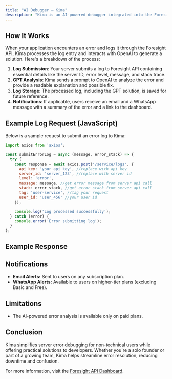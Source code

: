 ```yaml
---
title: "AI Debugger — Kima"
description: "Kima is an AI-powered debugger integrated into the Foresight API platform. It leverages OpenAI's GPT-3.5 to analyze server logs, providing clear, readable explanations and possible solutions for detected errors. The primary goal is to make error handling accessible to non-technical founders, vibe coders, and developers seeking quick and understandable solutions."
---
```


## How It Works

When your application encounters an error and logs it through the Foresight API, Kima processes the log entry and interacts with OpenAI to generate a solution. Here's a breakdown of the process:

1. **Log Submission**: Your server submits a log to Foresight API containing essential details like the server ID, error level, message, and stack trace.
2. **GPT Analysis**: Kima sends a prompt to OpenAI to analyze the error and provide a readable explanation and possible fix.
3. **Log Storage**: The processed log, including the GPT solution, is saved for future reference.
4. **Notifications**: If applicable, users receive an email and a WhatsApp message with a summary of the error and a link to the dashboard.

## Example Log Request (JavaScript)

Below is a sample request to submit an error log to Kima:

<CodeGroup>

```javascript Test
import axios from 'axios';

const submitErrorLog = async (message, error_stack) => {
  try {
    const response = await axios.post('/service/logs', {
      api_key: 'your_api_key', //replace with api key
      server_id: 'server_123', //replace with server id
      level: 'error',
      message: message, //get error message from server api call
      stack: error_stack, //get error stack from server api call
      tag: 'user-service', //tag your request
      user_id: 'user_456' //your user id
    });

    console.log('Log processed successfully');
  } catch (error) {
    console.error('Error submitting log');
  }
};
```

</CodeGroup>

## Example Response

## Notifications

- **Email Alerts:** Sent to users on any subscription plan.
- **WhatsApp Alerts:** Available to users on higher-tier plans (excluding Basic and Free).

## Limitations

- The AI-powered error analysis is available only on paid plans.

## Conclusion

Kima simplifies server error debugging for non-technical users while offering practical solutions to developers. Whether you're a solo founder or part of a growing team, Kima helps streamline error resolution, reducing downtime and confusion.

For more information, visit the [Foresight API Dashboard](https://foresightapi.xyz/dashboard/logs).